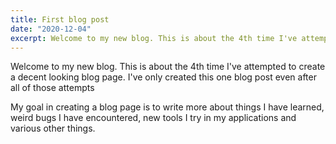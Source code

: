 ```yaml
---
title: First blog post
date: "2020-12-04"
excerpt: Welcome to my new blog. This is about the 4th time I've attempted to create a decent looking blog page. I've only created this one blog post even after all of those attempts
---
```


Welcome to my new blog. This is about the 4th time I've attempted to create a decent looking blog page. I've only created this one blog post even after all of those attempts

My goal in creating a blog page is to write more about things I have learned, weird bugs I have encountered, new tools I try in my applications and various other things.
